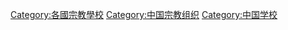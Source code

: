 [[Category:各國宗教學校|Category:各國宗教學校]]
[[Category:中国宗教组织|Category:中国宗教组织]]
[[Category:中国学校|Category:中国学校]]
